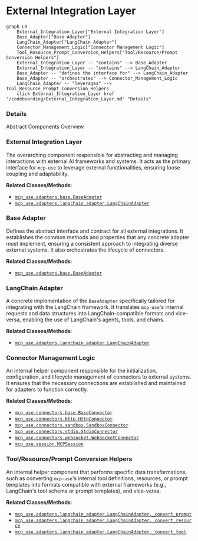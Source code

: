 # External Integration Layer
```mermaid
graph LR
    External_Integration_Layer["External Integration Layer"]
    Base_Adapter["Base Adapter"]
    LangChain_Adapter["LangChain Adapter"]
    Connector_Management_Logic["Connector Management Logic"]
    Tool_Resource_Prompt_Conversion_Helpers["Tool/Resource/Prompt Conversion Helpers"]
    External_Integration_Layer -- "contains" --> Base_Adapter
    External_Integration_Layer -- "contains" --> LangChain_Adapter
    Base_Adapter -- "defines the interface for" --> LangChain_Adapter
    Base_Adapter -- "orchestrates" --> Connector_Management_Logic
    LangChain_Adapter -- "leverages" --> Tool_Resource_Prompt_Conversion_Helpers
    click External_Integration_Layer href "/codeboarding/External_Integration_Layer.md" "Details"
```

### Details

Abstract Components Overview

### External Integration Layer
The overarching component responsible for abstracting and managing interactions with external AI frameworks and systems. It acts as the primary interface for `mcp-use` to leverage external functionalities, ensuring loose coupling and adaptability.


**Related Classes/Methods**:

- <a href="https://github.com/mcp-use/mcp-use/blob/main/mcp_use/adapters/base.py" target="_blank" rel="noopener noreferrer">`mcp_use.adapters.base.BaseAdapter`</a>
- <a href="https://github.com/mcp-use/mcp-use/blob/main/mcp_use/adapters/langchain_adapter.py" target="_blank" rel="noopener noreferrer">`mcp_use.adapters.langchain_adapter.LangChainAdapter`</a>


### Base Adapter
Defines the abstract interface and contract for all external integrations. It establishes the common methods and properties that any concrete adapter must implement, ensuring a consistent approach to integrating diverse external systems. It also orchestrates the lifecycle of connectors.


**Related Classes/Methods**:

- <a href="https://github.com/mcp-use/mcp-use/blob/main/mcp_use/adapters/base.py" target="_blank" rel="noopener noreferrer">`mcp_use.adapters.base.BaseAdapter`</a>


### LangChain Adapter
A concrete implementation of the `BaseAdapter` specifically tailored for integrating with the LangChain framework. It translates `mcp-use`'s internal requests and data structures into LangChain-compatible formats and vice-versa, enabling the use of LangChain's agents, tools, and chains.


**Related Classes/Methods**:

- <a href="https://github.com/mcp-use/mcp-use/blob/main/mcp_use/adapters/langchain_adapter.py" target="_blank" rel="noopener noreferrer">`mcp_use.adapters.langchain_adapter.LangChainAdapter`</a>


### Connector Management Logic
An internal helper component responsible for the initialization, configuration, and lifecycle management of connectors to external systems. It ensures that the necessary connections are established and maintained for adapters to function correctly.


**Related Classes/Methods**:

- <a href="https://github.com/mcp-use/mcp-use/blob/main/mcp_use/connectors/base.py" target="_blank" rel="noopener noreferrer">`mcp_use.connectors.base.BaseConnector`</a>
- <a href="https://github.com/mcp-use/mcp-use/blob/main/mcp_use/connectors/http.py" target="_blank" rel="noopener noreferrer">`mcp_use.connectors.http.HttpConnector`</a>
- <a href="https://github.com/mcp-use/mcp-use/blob/main/mcp_use/connectors/sandbox.py" target="_blank" rel="noopener noreferrer">`mcp_use.connectors.sandbox.SandboxConnector`</a>
- <a href="https://github.com/mcp-use/mcp-use/blob/main/mcp_use/connectors/stdio.py" target="_blank" rel="noopener noreferrer">`mcp_use.connectors.stdio.StdioConnector`</a>
- <a href="https://github.com/mcp-use/mcp-use/blob/main/mcp_use/connectors/websocket.py" target="_blank" rel="noopener noreferrer">`mcp_use.connectors.websocket.WebSocketConnector`</a>
- <a href="https://github.com/mcp-use/mcp-use/blob/main/mcp_use/session.py" target="_blank" rel="noopener noreferrer">`mcp_use.session.MCPSession`</a>


### Tool/Resource/Prompt Conversion Helpers
An internal helper component that performs specific data transformations, such as converting `mcp-use`'s internal tool definitions, resources, or prompt templates into formats compatible with external frameworks (e.g., LangChain's tool schema or prompt templates), and vice-versa.


**Related Classes/Methods**:

- <a href="https://github.com/mcp-use/mcp-use/blob/main/mcp_use/adapters/langchain_adapter.py" target="_blank" rel="noopener noreferrer">`mcp_use.adapters.langchain_adapter.LangChainAdapter._convert_prompt`</a>
- <a href="https://github.com/mcp-use/mcp-use/blob/main/mcp_use/adapters/langchain_adapter.py" target="_blank" rel="noopener noreferrer">`mcp_use.adapters.langchain_adapter.LangChainAdapter._convert_resource`</a>
- <a href="https://github.com/mcp-use/mcp-use/blob/main/mcp_use/adapters/langchain_adapter.py" target="_blank" rel="noopener noreferrer">`mcp_use.adapters.langchain_adapter.LangChainAdapter._convert_tool`</a>
